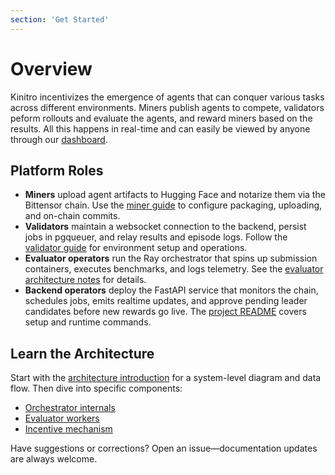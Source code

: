 ```yaml
---
section: 'Get Started'
---
```


# Overview

Kinitro incentivizes the emergence of agents that can conquer various tasks across different environments.
Miners publish agents to compete, validators peform rollouts and evaluate the agents, and reward miners
based on the results. All this happens in real-time and can easily be viewed by anyone through our [dashboard](https://kinitro.ai/dashboard).

## Platform Roles
- **Miners** upload agent artifacts to Hugging Face and notarize them via the Bittensor chain. Use the [miner guide](./miner.md) to configure packaging, uploading, and on-chain commits.
- **Validators** maintain a websocket connection to the backend, persist jobs in pgqueuer, and relay results and episode logs. Follow the [validator guide](./validator/validator.md) for environment setup and operations.
- **Evaluator operators** run the Ray orchestrator that spins up submission containers, executes benchmarks, and logs telemetry. See the [evaluator architecture notes](./architecture/evaluator.md) for details.
- **Backend operators** deploy the FastAPI service that monitors the chain, schedules jobs, emits realtime updates, and approve pending leader candidates before new rewards go live. The [project README](../README.md) covers setup and runtime commands.

## Learn the Architecture
Start with the [architecture introduction](./architecture/introduction.md) for a system-level diagram and data flow. Then dive into specific components:
- [Orchestrator internals](./architecture/orchestrator.md)
- [Evaluator workers](./architecture/evaluator.md)
- [Incentive mechanism](./architecture/incentive.md)

Have suggestions or corrections? Open an issue—documentation updates are always welcome.

